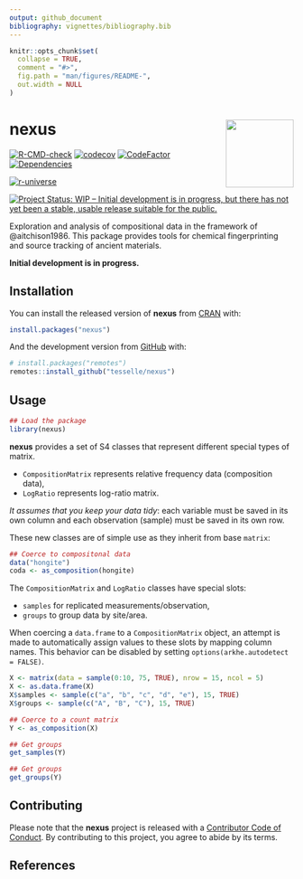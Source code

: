 ```yaml
---
output: github_document
bibliography: vignettes/bibliography.bib
---
```


<!-- README.md is generated from README.Rmd. Please edit that file -->

```r
knitr::opts_chunk$set(
  collapse = TRUE,
  comment = "#>",
  fig.path = "man/figures/README-",
  out.width = NULL
)
```

# nexus <img width=120px src="man/figures/logo.png" align="right" />

<!-- badges: start -->
[![R-CMD-check](https://github.com/tesselle/nexus/workflows/R-CMD-check/badge.svg)](https://github.com/tesselle/nexus/actions)
[![codecov](https://codecov.io/gh/tesselle/nexus/branch/main/graph/badge.svg)](https://app.codecov.io/gh/tesselle/nexus)
[![CodeFactor](https://www.codefactor.io/repository/github/tesselle/nexus/badge/main)](https://www.codefactor.io/repository/github/tesselle/nexus/overview/main)
[![Dependencies](https://tinyverse.netlify.com/badge/nexus)](https://cran.r-project.org/package=nexus)

[![r-universe](https://tesselle.r-universe.dev/badges/nexus)](https://tesselle.r-universe.dev){.pkgdown-devel}

[![Project Status: WIP – Initial development is in progress, but there has not yet been a stable, usable release suitable for the public.](https://www.repostatus.org/badges/latest/wip.svg)](https://www.repostatus.org/#wip)
<!-- badges: end -->

Exploration and analysis of compositional data in the framework of @aitchison1986. This package provides tools for chemical fingerprinting and source tracking of ancient materials.

**Initial development is in progress.**

## Installation

You can install the released version of **nexus** from [CRAN](https://CRAN.R-project.org) with:

```r
install.packages("nexus")
```

And the development version from [GitHub](https://github.com/) with:

```r
# install.packages("remotes")
remotes::install_github("tesselle/nexus")
```

## Usage

```r
## Load the package
library(nexus)
```

**nexus** provides a set of S4 classes that represent different special types of matrix.

* `CompositionMatrix` represents relative frequency data (composition data),
* `LogRatio` represents log-ratio matrix.

*It assumes that you keep your data tidy*: each variable must be saved in its own column and each observation (sample) must be saved in its own row.

These new classes are of simple use as they inherit from base `matrix`:
  
```r
## Coerce to compositonal data
data("hongite")
coda <- as_composition(hongite)
```

The `CompositionMatrix` and `LogRatio` classes have special slots:
  
* `samples` for replicated measurements/observation,
* `groups` to group data by site/area.

When coercing a `data.frame` to a `CompositionMatrix` object, an attempt is made to automatically assign values to these slots by mapping column names. This behavior can be disabled by setting `options(arkhe.autodetect = FALSE)`.

```r
X <- matrix(data = sample(0:10, 75, TRUE), nrow = 15, ncol = 5)
X <- as.data.frame(X)
X$samples <- sample(c("a", "b", "c", "d", "e"), 15, TRUE)
X$groups <- sample(c("A", "B", "C"), 15, TRUE)

## Coerce to a count matrix
Y <- as_composition(X)

## Get groups
get_samples(Y)

## Get groups
get_groups(Y)
```

## Contributing

Please note that the **nexus** project is released with a [Contributor Code of Conduct](https://www.tesselle.org/conduct.html). By contributing to this project, you agree to abide by its terms.

## References
